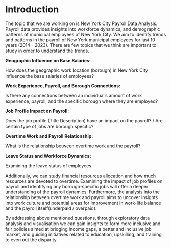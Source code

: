 # Introduction

The topic that we are working on is New York City Payroll Data Analysis. Payroll data provides insights into workforce dynamics, and demographic patterns of municipal employees of New York City. We aim to identify trends and patterns in the payroll of New York municipal employees for last 10 years (2014 - 2023). There are few topics that we think are important to study in order to understand the trends. 

**Geographic Influence on Base Salaries:**

How does the geographic work location (borough) in  New York City influence the base salaries of employees?

**Work Experience, Payroll, and Borough Connections:**

Is there any connections between an individual's amount of work experience, payroll, and the specific borough where they are employed?

**Job Profile Impact on Payroll:**

Does the job profile (Title Description) have an impact on the payroll? / Are certain type of jobs are borough specific?


**Overtime Work and Payroll Relationship:**

What is the relationship between overtime work and the payroll?

**Leave Status and Workforce Dynamics:**

Examining the leave status of employees.


Additionally, we can study financial resources allocation and how much resources are devoted to overtime. Examining the impact of job profiles on payroll and identifying any borough-specific jobs will offer a deeper understanding of the payroll dynamics. Furthermore, the analysis into the relationship between overtime work and payroll aims to uncover insights into work culture and potential areas for improvement in work-life balance and the payroll itself(underpaid / overpaid).

By addressing above mentioned questions, through exploratory data analysis and visualisation we can gain insights to form more inclusive and fair policies aimed  at bridging income gaps, a better and inclusive job market, and guiding initiatives related to education, upskilling, and training to even out the disparity. 

